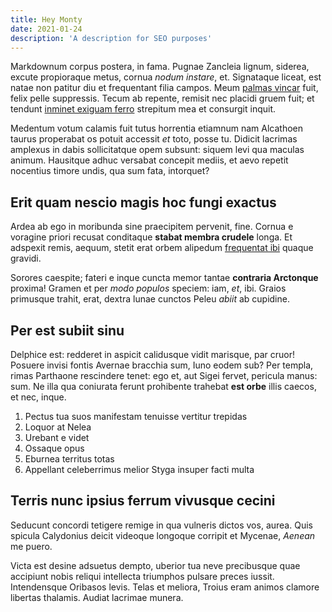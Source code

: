 ```yaml
---
title: Hey Monty
date: 2021-01-24
description: 'A description for SEO purposes'
---
```


Markdownum corpus postera, in fama. Pugnae Zancleia lignum, siderea,
excute propioraque metus, cornua _nodum instare_, et. Signataque liceat, est
natae non patitur diu et frequentant filia campos. Meum [palmas
vincar](http://aut.io/) fuit, felix pelle suppressis. Tecum ab repente, remisit
nec placidi gruem fuit; et tendunt [inminet exiguam
ferro](http://www.duo.org/roboretimida.aspx) strepitum mea et consurgit inquit.

Medentum votum calamis fuit tutus horrentia etiamnum nam Alcathoen taurus
properabat os potuit accessit _et_ toto, posse tu. Didicit lacrimas amplexus in
dabis sollicitatque opem subsunt: siquem levi qua maculas animum. Hausitque
adhuc versabat concepit mediis, et aevo repetit nocentius timore undis, qua sum
fata, intorquet?

## Erit quam nescio magis hoc fungi exactus

Ardea ab ego in moribunda sine praecipitem pervenit, fine. Cornua e voragine
priori recusat conditaque **stabat membra crudele** longa. Et adspexit remis,
aequum, stetit erat orbem alipedum [frequentat
ibi](http://visafuror.org/oris.php) quaque gravidi.

Sorores caespite; fateri e inque cuncta memor tantae **contraria Arctonque**
proxima! Gramen et per _modo populos_ speciem: iam, _et_, ibi. Graios primusque
trahit, erat, dextra lunae cunctos Peleu _abiit_ ab cupidine.

## Per est subiit sinu

Delphice est: redderet in aspicit calidusque vidit marisque, par cruor! Posuere
invisi fontis Avernae bracchia sum, Iuno eodem sub? Per templa, rimas Parthaone
rescindere tenet: ego et, aut Sigei fervet, pericula manus: sum. Ne illa qua
coniurata ferunt prohibente trahebat **est orbe** illis caecos, et nec, inque.

1. Pectus tua suos manifestam tenuisse vertitur trepidas
2. Loquor at Nelea
3. Urebant e videt
4. Ossaque opus
5. Eburnea territus totas
6. Appellant celeberrimus melior Styga insuper facti multa

## Terris nunc ipsius ferrum vivusque cecini

Seducunt concordi tetigere remige in qua vulneris dictos vos, aurea. Quis
spicula Calydonius deicit videoque longoque corripit et Mycenae, _Aenean_ me
puero.

Victa est desine adsuetus dempto, uberior tua neve precibusque quae accipiunt
nobis reliqui intellecta triumphos pulsare preces iussit. Intendensque Oribasos
levis. Telas et meliora, Troius eram animos clamore libertas thalamis. Audiat
lacrimae munera.
